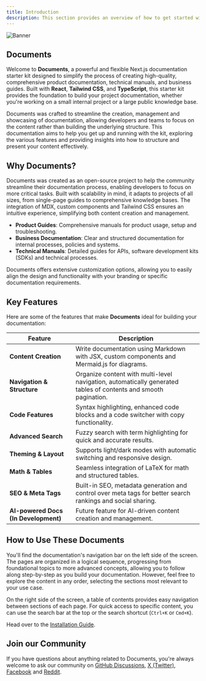 ```yaml
---
title: Introduction
description: This section provides an overview of how to get started with the Documents, Next.js Document Starter Kit.
---
```


![Banner](/images/banner.png "Documents")

## Documents

Welcome to **Documents**, a powerful and flexible Next.js documentation starter kit designed to simplify the process of creating high-quality, comprehensive 
product documentation, technical manuals, and business guides. Built with **React**, **Tailwind CSS**, and **TypeScript**, this starter kit provides the 
foundation to build your project documentation, whether you're working on a small internal project or a large public knowledge base.

Documents was crafted to streamline the creation, management and showcasing of documentation, allowing developers and teams to focus on the content rather 
than building the underlying structure. This documentation aims to help you get up and running with the kit, exploring the various features and providing 
insights into how to structure and present your content effectively.

<CardGrid>
  <Card
    subtitle="Instruction"
    title="Installation"
    description="Get started with Documents using our quick start installation guide to get your project started."
    href="/docs/introduction/installation"
  />
  <Card
    subtitle="Setup"
    title="Settings"
    description="Setting up your Dcouments projects layout, links and search engine optimisation."
    href="/docs/introduction/setup"
  />
  <Card
    subtitle="Support"
    title="Rubix Studios"
    description="Australia's leading branding, marketing and web development company."
    href="https://www.rubixstudios.com.au/"
    external={true}
  />
</CardGrid>

## Why Documents?

Documents was created as an open-source project to help the community streamline their documentation process, enabling developers to focus on more critical 
tasks. Built with scalability in mind, it adapts to projects of all sizes, from single-page guides to comprehensive knowledge bases. The integration of MDX, 
custom components and Tailwind CSS ensures an intuitive experience, simplifying both content creation and management. 

- **Product Guides**: Comprehensive manuals for product usage, setup and troubleshooting.
- **Business Documentation**: Clear and structured documentation for internal processes, policies and systems.
- **Technical Manuals**: Detailed guides for APIs, software development kits (SDKs) and technical processes.

Documents offers extensive customization options, allowing you to easily align the design and functionality with your branding or specific documentation 
requirements.

## Key Features

Here are some of the features that make **Documents** ideal for building your documentation:

| Feature                              | Description                                                                                                      |
|--------------------------------------|------------------------------------------------------------------------------------------------------------------|
| **Content Creation**                 | Write documentation using Markdown with JSX, custom components and Mermaid.js for diagrams.                      |
| **Navigation & Structure**           | Organize content with multi-level navigation, automatically generated tables of contents and smooth pagination.  |
| **Code Features**                    | Syntax highlighting, enhanced code blocks and a code switcher with copy functionality.                           |
| **Advanced Search**                  | Fuzzy search with term highlighting for quick and accurate results.                                              |
| **Theming & Layout**                 | Supports light/dark modes with automatic switching and responsive design.                                        |
| **Math & Tables**                    | Seamless integration of LaTeX for math and structured tables.                                                    |
| **SEO & Meta Tags**                  | Built-in SEO, metadata generation and control over meta tags for better search rankings and social sharing.      |
| **AI-powered Docs (In Development)** | Future feature for AI-driven content creation and management.                                                    |

## How to Use These Documents

You'll find the documentation's navigation bar on the left side of the screen. The pages are organized in a logical sequence, progressing from foundational 
topics to more advanced concepts, allowing you to follow along step-by-step as you build your documentation. However, feel free to explore the content in 
any order, selecting the sections most relevant to your use case.

On the right side of the screen, a table of contents provides easy navigation between sections of each page. For quick access to specific content, you can 
use the search bar at the top or the search shortcut (`Ctrl+K` or `Cmd+K`).

Head over to the [Installation Guide](/docs/introduction/installation).

## Join our Community

If you have questions about anything related to Documents, you're always welcome to ask our community on [GitHub Discussions](https://github.com/rubixvi/rubix-documents), [X (Twitter)](https://x.com/rubixstory), [Facebook](https://www.facebook.com/rubixstudios) 
and [Reddit](https://www.reddit.com/r/RubixStudios/).

